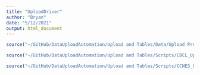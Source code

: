 ```yaml
---
title: "UploadDriver"
author: "Bryan"
date: "5/12/2021"
output: html_document
---
```

```r
source("~/GitHub/DataUploadAutomation/Upload and Tables/Data/Upload Preparation.R")

```

```r
source("~/GitHub/DataUploadAutomation/Upload and Tables/Scripts/CBCL_Upload_Script.R")

```

```r
source("~/GitHub/DataUploadAutomation/Upload and Tables/Scripts/CCNES_Upload_Script.R")

```

